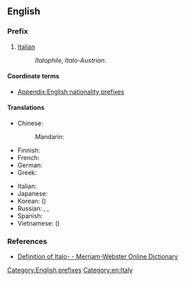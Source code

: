 {{also|italo|Italo|ítalo|italo-|ítalo-}}
==English==

===Prefix===
{{en-prefix}}

# [[Italian]]
#: ''Italophile'', ''Italo-Austrian''.

====Coordinate terms====
* [[Appendix:English nationality prefixes]]

====Translations====
{{trans-top|relating to Italy or Italian}}
* Chinese:
*: Mandarin: {{t+|cmn|意|alt=意-|tr=Yì-|sc=Hani}}
* Finnish: {{t+|fi|italialainen}}
* French: {{t|fr|italo-}}
* German: {{t+|de|Italienisch|alt=Italienisch-}}
* Greek: {{t|el|ιταλο-}}
{{trans-mid}}
* Italian: {{t|it|italo-}}
* Japanese: {{t+|ja|伊|alt=伊-|tr=い-, i-}}
* Korean: {{t+|ko|이|alt=이-|sc=Hang}} ({{t+|ko|伊|alt=伊-|sc=Hani}})
* Russian: {{t|ru|италья́нско-}}, {{t|ru|италья́но-}}, {{t|ru|ита́ло-}}
* Spanish: {{t|es|italo-}}
* Vietnamese: {{t+|vi|Ý}} ({{t|vi|意|alt=意-|sc=Hani}})
{{trans-bottom}}

===References===
* [http://m-w.com/dictionary/italo Definition of Italo- - Merriam-Webster Online Dictionary]

[[Category:English prefixes]]
[[Category:en:Italy]]